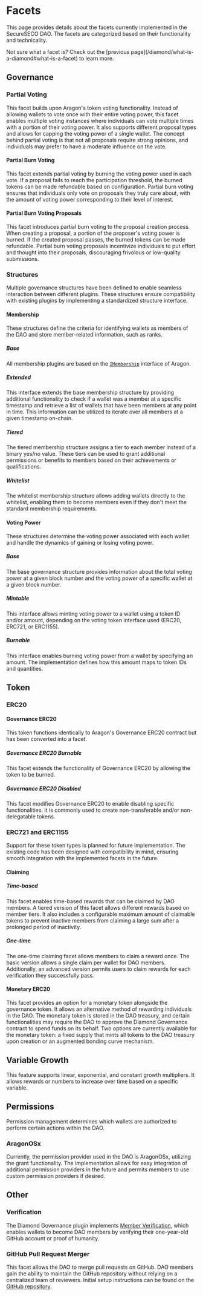 
# Facets

This page provides details about the facets currently implemented in the SecureSECO DAO. The facets are categorized based on their functionality and technicality.

<Callout type="info" emoji="ⓘ">
  Not sure what a facet is? Check out the [previous
  page](/diamond/what-is-a-diamond#what-is-a-facet) to learn more.
</Callout>

## Governance

### Partial Voting

This facet builds upon Aragon's token voting functionality. Instead of allowing wallets to vote once with their entire voting power, this facet enables multiple voting instances where individuals can vote multiple times with a portion of their voting power. It also supports different proposal types and allows for capping the voting power of a single wallet. The concept behind partial voting is that not all proposals require strong opinions, and individuals may prefer to have a moderate influence on the vote.

#### Partial Burn Voting

This facet extends partial voting by burning the voting power used in each vote. If a proposal fails to reach the participation threshold, the burned tokens can be made refundable based on configuration. Partial burn voting ensures that individuals only vote on proposals they truly care about, with the amount of voting power corresponding to their level of interest.

#### Partial Burn Voting Proposals

This facet introduces partial burn voting to the proposal creation process. When creating a proposal, a portion of the proposer's voting power is burned. If the created proposal passes, the burned tokens can be made refundable. Partial burn voting proposals incentivize individuals to put effort and thought into their proposals, discouraging frivolous or low-quality submissions.

### Structures

Multiple governance structures have been defined to enable seamless interaction between different plugins. These structures ensure compatibility with existing plugins by implementing a standardized structure interface.

#### Membership

These structures define the criteria for identifying wallets as members of the DAO and store member-related information, such as ranks.

##### Base

All membership plugins are based on the [`IMembership`](https://github.com/aragon/osx/blob/develop/packages/contracts/src/core/plugin/membership/IMembership.sol) interface of Aragon.

##### Extended

This interface extends the base membership structure by providing additional functionality to check if a wallet was a member at a specific timestamp and retrieve a list of wallets that have been members at any point in time. This information can be utilized to iterate over all members at a given timestamp on-chain.

##### Tiered

The tiered membership structure assigns a tier to each member instead of a binary yes/no value. These tiers can be used to grant additional permissions or benefits to members based on their achievements or qualifications.

##### Whitelist

The whitelist membership structure allows adding wallets directly to the whitelist, enabling them to become members even if they don't meet the standard membership requirements.

#### Voting Power

These structures determine the voting power associated with each wallet and handle the dynamics of gaining or losing voting power.

##### Base

The base governance structure provides information about the total voting power at a given block number and the voting power of a specific wallet at a given block number.

##### Mintable

This interface allows minting voting power to a wallet using a token ID and/or amount, depending on the voting token interface used (ERC20, ERC721, or ERC1155).

##### Burnable

This interface enables burning voting power from a wallet by specifying an amount. The implementation defines how this amount maps to token IDs and quantities.

## Token

### ERC20

#### Governance ERC20

This token functions identically to Aragon's Governance ERC20 contract but has been converted into a facet.

##### Governance ERC20 Burnable

This facet extends the functionality of Governance ERC20 by allowing the token to be burned.

##### Governance ERC20 Disabled

This facet modifies Governance ERC20 to enable disabling specific functionalities. It is commonly used to create non-transferable and/or non-delegatable tokens.

### ERC721 and ERC1155

Support for these token types is planned for future implementation. The existing code has been designed with compatibility in mind, ensuring smooth integration with the implemented facets in the future.

#### Claiming

##### Time-based

This facet enables time-based rewards that can be claimed by DAO members. A tiered version of this facet allows different rewards based on member tiers. It also includes a configurable maximum amount of claimable tokens to prevent inactive members from claiming a large sum after a prolonged period of inactivity.

##### One-time

The one-time claiming facet allows members to claim a reward once. The basic version allows a single claim per wallet for DAO members. Additionally, an advanced version permits users to claim rewards for each verification they successfully pass.

#### Monetary ERC20

This facet provides an option for a monetary token alongside the governance token. It allows an alternative method of rewarding individuals in the DAO. The monetary token is stored in the DAO treasury, and certain functionalities may require the DAO to approve the Diamond Governance contract to spend funds on its behalf. Two options are currently available for the monetary token: a fixed supply that mints all tokens to the DAO treasury upon creation or an augmented bonding curve mechanism.

## Variable Growth

This feature supports linear, exponential, and constant growth multipliers. It allows rewards or numbers to increase over time based on a specific variable.

## Permissions

Permission management determines which wallets are authorized to perform certain actions within the DAO.

### AragonOSx

Currently, the permission provider used in the DAO is AragonOSx, utilizing the grant functionality. The implementation allows for easy integration of additional permission providers in the future and permits members to use custom permission providers if desired.

## Other

### Verification

The Diamond Governance plugin implements [Member Verification](https://github.com/SecureSECODAO/member-verification), which enables wallets to become DAO members by verifying their one-year-old GitHub account or proof of humanity.

### GitHub Pull Request Merger

This facet allows the DAO to merge pull requests on GitHub. DAO members gain the ability to maintain the GitHub repository without relying on a centralized team of reviewers. Initial setup instructions can be found on the [GitHub repository](https://github.com/SecureSECODAO/pr-merger).
